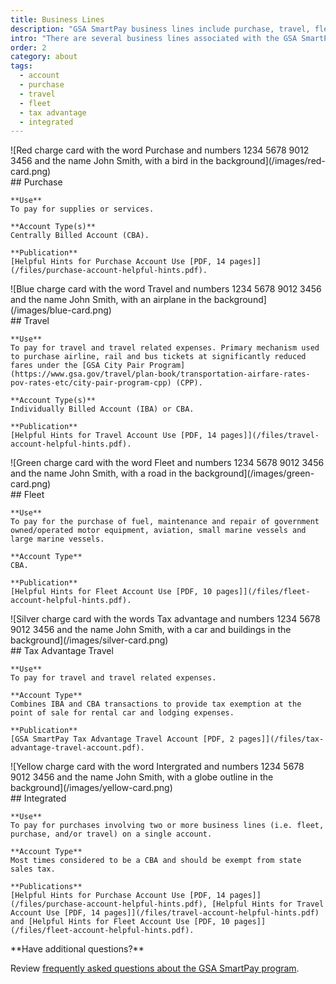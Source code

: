 ```yaml
---
title: Business Lines
description: "GSA SmartPay business lines include purchase, travel, fleet, tax advantage, and integrated."
intro: "There are several business lines associated with the GSA SmartPay® program."
order: 2
category: about
tags:
  - account
  - purchase
  - travel
  - fleet
  - tax advantage
  - integrated
---
```



<BusinessCard>
  <div slot="left">
  ![Red charge card with the word Purchase and numbers 1234 5678 9012 3456 and the name John Smith, with a bird in the background](/images/red-card.png)
  </div>
  <div slot="right">
    ## Purchase

    **Use**  
    To pay for supplies or services.

    **Account Type(s)**  
    Centrally Billed Account (CBA).

    **Publication**  
    [Helpful Hints for Purchase Account Use [PDF, 14 pages]](/files/purchase-account-helpful-hints.pdf).

  </div>
</BusinessCard>
<BusinessCard>
  <div slot="left">
  ![Blue charge card with the word Travel and numbers 1234 5678 9012 3456 and the name John Smith, with an airplane in the background](/images/blue-card.png)
  </div>
  <div slot="right">
    ## Travel

    **Use**  
    To pay for travel and travel related expenses. Primary mechanism used to purchase airline, rail and bus tickets at significantly reduced fares under the [GSA City Pair Program](https://www.gsa.gov/travel/plan-book/transportation-airfare-rates-pov-rates-etc/city-pair-program-cpp) (CPP).  

    **Account Type(s)**  
    Individually Billed Account (IBA) or CBA.

    **Publication**  
    [Helpful Hints for Travel Account Use [PDF, 14 pages]](/files/travel-account-helpful-hints.pdf).

  </div>
</BusinessCard>

<BusinessCard>
  <div slot="left">
  ![Green charge card with the word Fleet and numbers 1234 5678 9012 3456 and the name John Smith, with a road in the background](/images/green-card.png)
  </div>
  <div slot="right">
    ## Fleet

    **Use**  
    To pay for the purchase of fuel, maintenance and repair of government owned/operated motor equipment, aviation, small marine vessels and large marine vessels.

    **Account Type**  
    CBA.  

    **Publication**  
    [Helpful Hints for Fleet Account Use [PDF, 10 pages]](/files/fleet-account-helpful-hints.pdf).   

  </div>
</BusinessCard>

<BusinessCard>
  <div slot="left">
  ![Silver charge card with the words Tax advantage and numbers 1234 5678 9012 3456 and the name John Smith, with a car and buildings in the background](/images/silver-card.png)
  </div>
  <div slot="right">
    ## Tax Advantage Travel

    **Use**  
    To pay for travel and travel related expenses.

    **Account Type**  
    Combines IBA and CBA transactions to provide tax exemption at the point of sale for rental car and lodging expenses.

    **Publication**  
    [GSA SmartPay Tax Advantage Travel Account [PDF, 2 pages]](/files/tax-advantage-travel-account.pdf). 

  </div>
</BusinessCard>

<BusinessCard>
  <div slot="left">
  ![Yellow charge card with the word Intergrated and numbers 1234 5678 9012 3456 and the name John Smith, with a globe outline in the background](/images/yellow-card.png)
  </div>
  <div slot="right">
    ## Integrated

    **Use**  
    To pay for purchases involving two or more business lines (i.e. fleet, purchase, and/or travel) on a single account.

    **Account Type**  
    Most times considered to be a CBA and should be exempt from state sales tax.

    **Publications**  
    [Helpful Hints for Purchase Account Use [PDF, 14 pages]](/files/purchase-account-helpful-hints.pdf), [Helpful Hints for Travel Account Use [PDF, 14 pages]](/files/travel-account-helpful-hints.pdf) and [Helpful Hints for Fleet Account Use [PDF, 10 pages]](/files/fleet-account-helpful-hints.pdf).
      
  </div>
</BusinessCard>
<SummaryBox>
  **Have additional questions?**

  Review [frequently asked questions about the GSA SmartPay program](/faq).
</SummaryBox>

